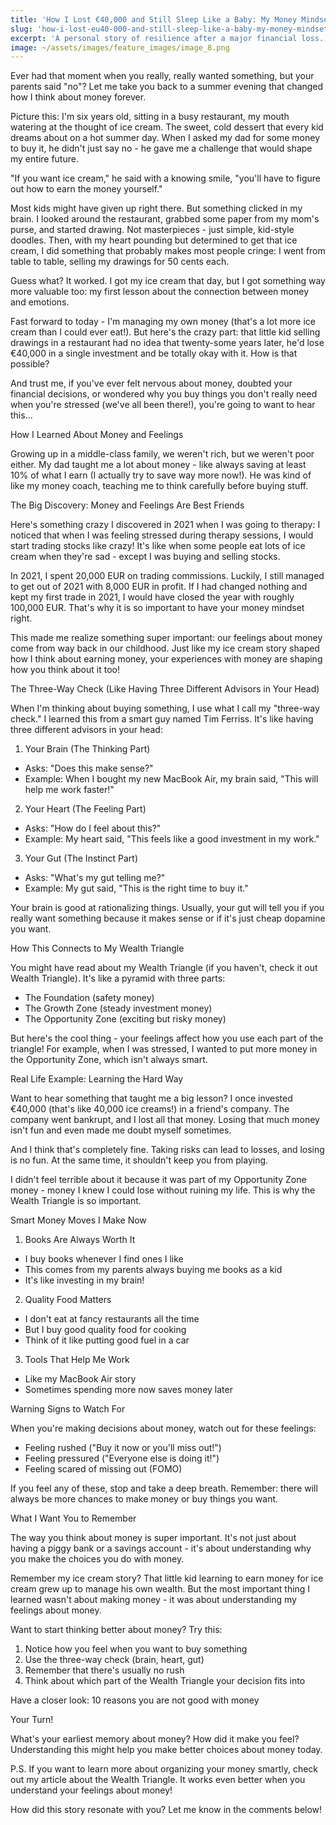 ```yaml
---
title: 'How I Lost €40,000 and Still Sleep Like a Baby: My Money Mindset Journey'
slug: 'how-i-lost-eu40-000-and-still-sleep-like-a-baby-my-money-mindset-journey'
excerpt: 'A personal story of resilience after a major financial loss. Discover how developing the right money mindset can help you overcome any financial setback.'
image: ~/assets/images/feature_images/image_8.png
---
```


Ever had that moment when you really, really wanted something, but your parents said "no"? Let me take you back to a summer evening that changed how I think about money forever.

Picture this: I'm six years old, sitting in a busy restaurant, my mouth watering at the thought of ice cream. The sweet, cold dessert that every kid dreams about on a hot summer day. When I asked my dad for some money to buy it, he didn't just say no - he gave me a challenge that would shape my entire future.

"If you want ice cream," he said with a knowing smile, "you'll have to figure out how to earn the money yourself."

Most kids might have given up right there. But something clicked in my brain. I looked around the restaurant, grabbed some paper from my mom's purse, and started drawing. Not masterpieces - just simple, kid-style doodles. Then, with my heart pounding but determined to get that ice cream, I did something that probably makes most people cringe: I went from table to table, selling my drawings for 50 cents each.

Guess what? It worked. I got my ice cream that day, but I got something way more valuable too: my first lesson about the connection between money and emotions.

Fast forward to today - I'm managing my own money (that's a lot more ice cream than I could ever eat!). But here's the crazy part: that little kid selling drawings in a restaurant had no idea that twenty-some years later, he'd lose €40,000 in a single investment and be totally okay with it. How is that possible?

And trust me, if you've ever felt nervous about money, doubted your financial decisions, or wondered why you buy things you don't really need when you're stressed (we've all been there!), you're going to want to hear this...

How I Learned About Money and Feelings

Growing up in a middle-class family, we weren't rich, but we weren't poor either. My dad taught me a lot about money - like always saving at least 10% of what I earn (I actually try to save way more now!). He was kind of like my money coach, teaching me to think carefully before buying stuff.

The Big Discovery: Money and Feelings Are Best Friends

Here's something crazy I discovered in 2021 when I was going to therapy: I noticed that when I was feeling stressed during therapy sessions, I would start trading stocks like crazy! It's like when some people eat lots of ice cream when they're sad - except I was buying and selling stocks.

In 2021, I spent 20,000 EUR on trading commissions. Luckily, I still managed to get out of 2021 with 8,000 EUR in profit. If I had changed nothing and kept my first trade in 2021, I would have closed the year with roughly 100,000 EUR. That's why it is so important to have your money mindset right.

This made me realize something super important: our feelings about money come from way back in our childhood. Just like my ice cream story shaped how I think about earning money, your experiences with money are shaping how you think about it too!

The Three-Way Check (Like Having Three Different Advisors in Your Head)

When I'm thinking about buying something, I use what I call my "three-way check." I learned this from a smart guy named Tim Ferriss. It's like having three different advisors in your head:

1.  Your Brain (The Thinking Part)

- Asks: "Does this make sense?"
- Example: When I bought my new MacBook Air, my brain said, "This will help me work faster!"

2.  Your Heart (The Feeling Part)

- Asks: "How do I feel about this?"
- Example: My heart said, "This feels like a good investment in my work."

3.  Your Gut (The Instinct Part)

- Asks: "What's my gut telling me?"
- Example: My gut said, "This is the right time to buy it."

Your brain is good at rationalizing things. Usually, your gut will tell you if you really want something because it makes sense or if it's just cheap dopamine you want.

How This Connects to My Wealth Triangle

You might have read about my Wealth Triangle (if you haven't, check it out Wealth Triangle). It's like a pyramid with three parts:

- The Foundation (safety money)
- The Growth Zone (steady investment money)
- The Opportunity Zone (exciting but risky money)

But here's the cool thing - your feelings affect how you use each part of the triangle! For example, when I was stressed, I wanted to put more money in the Opportunity Zone, which isn't always smart.

Real Life Example: Learning the Hard Way

Want to hear something that taught me a big lesson? I once invested €40,000 (that's like 40,000 ice creams!) in a friend's company. The company went bankrupt, and I lost all that money. Losing that much money isn't fun and even made me doubt myself sometimes.

And I think that's completely fine. Taking risks can lead to losses, and losing is no fun. At the same time, it shouldn't keep you from playing.

I didn't feel terrible about it because it was part of my Opportunity Zone money - money I knew I could lose without ruining my life. This is why the Wealth Triangle is so important.

Smart Money Moves I Make Now

1.  Books Are Always Worth It

- I buy books whenever I find ones I like
- This comes from my parents always buying me books as a kid
- It's like investing in my brain!

2.  Quality Food Matters

- I don't eat at fancy restaurants all the time
- But I buy good quality food for cooking
- Think of it like putting good fuel in a car

3.  Tools That Help Me Work

- Like my MacBook Air story
- Sometimes spending more now saves money later

Warning Signs to Watch For

When you're making decisions about money, watch out for these feelings:

- Feeling rushed ("Buy it now or you'll miss out!")
- Feeling pressured ("Everyone else is doing it!")
- Feeling scared of missing out (FOMO)

If you feel any of these, stop and take a deep breath. Remember: there will always be more chances to make money or buy things you want.

What I Want You to Remember

The way you think about money is super important. It's not just about having a piggy bank or a savings account - it's about understanding why you make the choices you do with money.

Remember my ice cream story? That little kid learning to earn money for ice cream grew up to manage his own wealth. But the most important thing I learned wasn't about making money - it was about understanding my feelings about money.

Want to start thinking better about money? Try this:

1.  Notice how you feel when you want to buy something
2.  Use the three-way check (brain, heart, gut)
3.  Remember that there's usually no rush
4.  Think about which part of the Wealth Triangle your decision fits into

Have a closer look: 10 reasons you are not good with money

Your Turn!

What's your earliest memory about money? How did it make you feel? Understanding this might help you make better choices about money today.

P.S. If you want to learn more about organizing your money smartly, check out my article about the Wealth Triangle. It works even better when you understand your feelings about money!

How did this story resonate with you? Let me know in the comments below!
